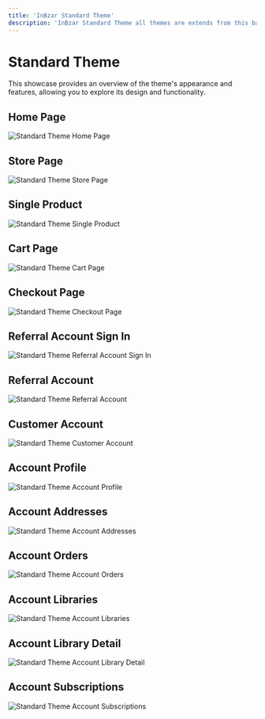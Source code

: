 ```yaml
---
title: 'InBzar Standard Theme'
description: 'InBzar Standard Theme all themes are extends from this base theme'
---
```


# Standard Theme

This showcase provides an overview of the theme's appearance and features, allowing you to explore its design and functionality.

## Home Page

![Standard Theme Home Page](/img/st-home.jpeg)

## Store Page

![Standard Theme Store Page](/img/st-store.jpeg)

## Single Product

![Standard Theme Single Product](/img/st-single-product.jpeg)

## Cart Page

![Standard Theme Cart Page](/img/st-cart.jpeg)

## Checkout Page

![Standard Theme Checkout Page](/img/st-checkout.jpeg)

## Referral Account Sign In

![Standard Theme Referral Account Sign In](/img/st-referral-account-sign-in.jpeg)

## Referral Account

![Standard Theme Referral Account](/img/st-referral-account.jpeg)

## Customer Account

![Standard Theme Customer Account](/img/st-customer-account-sign-in.jpeg)

## Account Profile

![Standard Theme Account Profile](/img/st-account-profile.jpeg)

## Account Addresses

![Standard Theme Account Addresses](/img/st-account-addresses.jpeg)

## Account Orders

![Standard Theme Account Orders](/img/st-account-orders.jpeg)

## Account Libraries

![Standard Theme Account Libraries](/img/st-account-libraries.jpeg)

## Account Library Detail

![Standard Theme Account Library Detail](/img/st-account-library-detail.jpeg)

## Account Subscriptions

![Standard Theme Account Subscriptions](/img/st-account-subscriptions.jpeg)